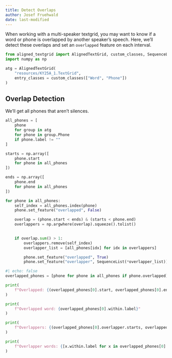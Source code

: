 ```yaml
---
title: Detect Overlaps
author: Josef Fruehwald
date: last-modified
---
```


When working with a multi-speaker textgrid, you may want to know if a word or phone is overlapped by another speaker's speech.
Here, we'll detect these overlaps and set an `overlapped` feature
on each interval.

```python
from aligned_textgrid import AlignedTextGrid, custom_classes, SequenceList
import numpy as np

atg = AlignedTextGrid(
    "resources/KY25A_1.TextGrid",
    entry_classes = custom_classes(["Word", "Phone"])
)
```

## Overlap Detection

We'll get all phones that aren't silences.

```python
all_phones = [
    phone
    for group in atg
    for phone in group.Phone
    if phone.label != ""
]
```


```python
starts = np.array([
    phone.start
    for phone in all_phones
])

ends = np.array([
    phone.end
    for phone in all_phones
])
```

```python
for phone in all_phones:
    self_index = all_phones.index(phone)
    phone.set_feature("overlapped", False)

    overlap = (phone.start < ends) & (starts < phone.end)
    overlappers = np.argwhere(overlap).squeeze().tolist()
    

    if overlap.sum() > 1:
        overlappers.remove(self_index)
        overlapper_list = [all_phones[idx] for idx in overlappers]

        phone.set_feature("overlapped", True)
        phone.set_feature("overlapper", SequenceList(*overlapper_list))
```

```python
#| echo: false
overlapped_phones = [phone for phone in all_phones if phone.overlapped]

print(
    f"Overlapped: {(overlapped_phones[0].start, overlapped_phones[0].end, overlapped_phones[0].label)}"
)

print(
    f"Overlapped word: {overlapped_phones[0].within.label}"
)

print(
    f"Overlappers: {(overlapped_phones[0].overlapper.starts, overlapped_phones[0].overlapper.ends, overlapped_phones[0].overlapper.labels)}"
)

print(
    f"Overlapper words: {[x.within.label for x in overlapped_phones[0].overlapper]}"
)
```